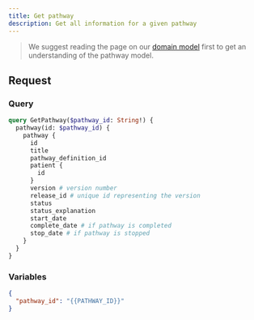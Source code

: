 ```yaml
---
title: Get pathway
description: Get all information for a given pathway
---
```


> We suggest reading the page on our [domain model](/docs/getting-started/domain-model) first to get an understanding of the pathway model.

## Request

### Query

```graphql
query GetPathway($pathway_id: String!) {
  pathway(id: $pathway_id) {
    pathway {
      id
      title
      pathway_definition_id
      patient {
        id
      }
      version # version number
      release_id # unique id representing the version
      status
      status_explanation
      start_date
      complete_date # if pathway is completed
      stop_date # if pathway is stopped
    }
  }
}
```

### Variables

```json
{
  "pathway_id": "{{PATHWAY_ID}}"
}
```
